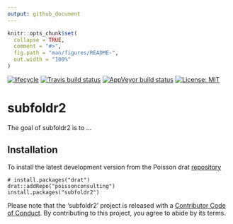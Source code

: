 ```yaml
---
output: github_document
---
```


<!-- README.md is generated from README.Rmd. Please edit that file -->

```r
knitr::opts_chunk$set(
  collapse = TRUE,
  comment = "#>",
  fig.path = "man/figures/README-",
  out.width = "100%"
)
```

[![lifecycle](https://img.shields.io/badge/lifecycle-experimental-orange.svg)](https://www.tidyverse.org/lifecycle/#experimental)
[![Travis build status](https://travis-ci.org/poissonconsulting/subfoldr2.svg?branch=master)](https://travis-ci.org/poissonconsulting/subfoldr2)
[![AppVeyor build status](https://ci.appveyor.com/api/projects/status/github/poissonconsulting/subfoldr2?branch=master&svg=true)](https://ci.appveyor.com/project/poissonconsulting/subfoldr2)
[![License: MIT](https://img.shields.io/badge/License-MIT-green.svg)](https://opensource.org/licenses/MIT)

# subfoldr2

The goal of subfoldr2 is to ...

## Installation

To install the latest development version from the Poisson drat [repository](https://github.com/poissonconsulting/drat)
```
# install.packages("drat")
drat::addRepo("poissonconsulting")
install.packages("subfoldr2")
```

Please note that the 'subfoldr2' project is released with a [Contributor Code of Conduct](CODE_OF_CONDUCT.md). 
By contributing to this project, you agree to abide by its terms.
